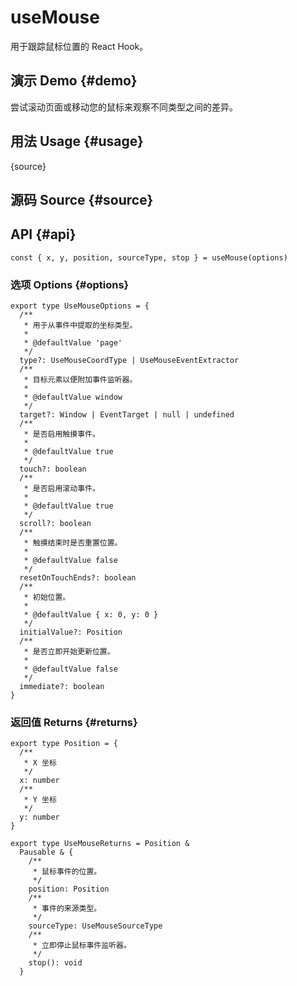 # useMouse


<HooksType category="Sensors" pausable />

用于跟踪鼠标位置的 React Hook。

## 演示 Demo \{#demo}

尝试滚动页面或移动您的鼠标来观察不同类型之间的差异。


<App />

## 用法 Usage \{#usage}


<RawCode>{source}</RawCode>

## 源码 Source \{#source}


<Source />

## API \{#api}

```tsx
const { x, y, position, sourceType, stop } = useMouse(options)
```

### 选项 Options \{#options}

```tsx
export type UseMouseOptions = {
  /**
   * 用于从事件中提取的坐标类型。
   *
   * @defaultValue 'page'
   */
  type?: UseMouseCoordType | UseMouseEventExtractor
  /**
   * 目标元素以便附加事件监听器。
   *
   * @defaultValue window
   */
  target?: Window | EventTarget | null | undefined
  /**
   * 是否启用触摸事件。
   *
   * @defaultValue true
   */
  touch?: boolean
  /**
   * 是否启用滚动事件。
   *
   * @defaultValue true
   */
  scroll?: boolean
  /**
   * 触摸结束时是否重置位置。
   *
   * @defaultValue false
   */
  resetOnTouchEnds?: boolean
  /**
   * 初始位置。
   *
   * @defaultValue { x: 0, y: 0 }
   */
  initialValue?: Position
  /**
   * 是否立即开始更新位置。
   *
   * @defaultValue false
   */
  immediate?: boolean
}
```

### 返回值 Returns \{#returns}


<Tip type="pausable" />

```tsx
export type Position = {
  /**
   * X 坐标
   */
  x: number
  /**
   * Y 坐标
   */
  y: number
}

export type UseMouseReturns = Position &
  Pausable & {
    /**
     * 鼠标事件的位置。
     */
    position: Position
    /**
     * 事件的来源类型。
     */
    sourceType: UseMouseSourceType
    /**
     * 立即停止鼠标事件监听器。
     */
    stop(): void
  }
```
